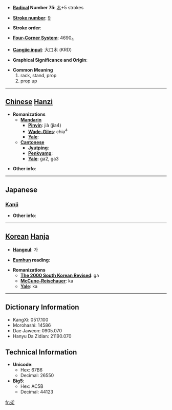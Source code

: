 * '''[[Wiktionary:Chinese radical index| Radical]] Number 75''': [[Wiktionary:Chinese radical index 木|木]]+5 strokes

* '''[[Wiktionary:Chinese total strokes index|Stroke number]]''': [[Wiktionary:Chinese total strokes index 9|9]]

* '''Stroke order''': 

* '''[[Wiktionary:Chinese four corner index|Four-Corner System]]''': 4690<sub>4</sub>

* '''[[Wiktionary:Chinese Cangjie index|Cangjie input]]''': 大口木 (KRD)

* '''Graphical Significance and Origin''': 

* '''Common Meaning'''
*#rack, stand, prop
*# prop up


----

== [[Chinese]] [[Hanzi]] ==

* '''Romanizations'''
** '''[[Mandarin]]'''
*** '''[[Pinyin]]''': jià (jia4)
*** '''[[Wade-Giles]]''': chia<sup>4</sup>
*** '''[[Yale]]''': 
** '''[[Cantonese]]'''
*** '''[[Jyutping]]''':
*** '''[[Penkyamp]]''': 
*** '''[[Yale]]''': ga2, ga3

* '''Other info''': 

----

==Japanese==
===[[Kanji]]===
{{kanji|on readings=[[か]] (ka)
|kun readings=[[かける]] (kakeru), [[たな]] (tana), [[かかる]] (kakaru)
}}

* '''Other info''':  

----

== [[Korean]] [[Hanja]] ==

* '''[[Hangeul]]''': 가

* '''[[Eumhun]] reading''': 

* '''Romanizations'''
** '''[[The 2000 South Korean Revised Romanization|The 2000 South Korean Revised]]''': ga
** '''[[McCune-Reischauer]]''': ka
** '''[[Yale]]''': ka

----

== Dictionary Information ==

* KangXi: 0517.100
* Morohashi: 14586
* Dae Jaweon: 0905.070
* Hanyu Da Zidian: 21190.070

== Technical Information ==

* '''Unicode''':
** Hex: 67B6
** Decimal: 26550
* '''Big5''':
** Hex: AC5B
** Decimal: 44123

[[fr:架]]